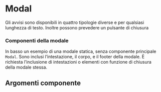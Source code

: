 
<Meta title="Documentazione/Componenti/Modale" component={Modal}/>

# Modal

Gli avvisi sono disponibili in quattro tipologie diverse e per qualsiasi lunghezza di testo. Inoltre possono prevedere un pulsante di chiusura

### Componenti della modale

In basso un esempio di una modale statica, senza componente principale `Modal`. Sono inclusi l’intestazione, il corpo, e il footer della modale. 
È richiesta l’inclusione di intestazioni o elementi con funzione di chiusura della modale stessa.

<Preview>
    <Story id="componenti-modal--esempi" />
</Preview>

## Argomenti componente

<ArgsTable of={Modal} />